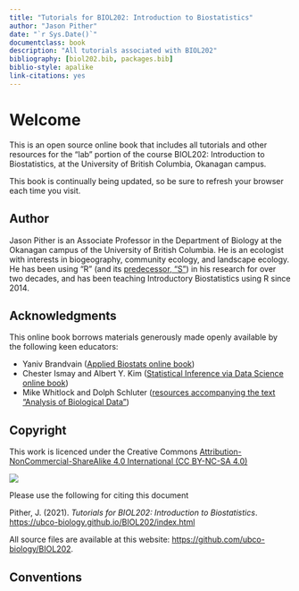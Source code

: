 ```yaml
--- 
title: "Tutorials for BIOL202: Introduction to Biostatistics"
author: "Jason Pither"
date: "`r Sys.Date()`"
documentclass: book
description: "All tutorials associated with BIOL202"
bibliography: [biol202.bib, packages.bib]
biblio-style: apalike
link-citations: yes
---
```


# Welcome {-}

This is an open source online book that includes all tutorials and other resources for the "lab" portion of the course BIOL202: Introduction to Biostatistics, at the University of British Columbia, Okanagan campus.

This book is continually being updated, so be sure to refresh your browser each time you visit.

## Author {-}

Jason Pither is an Associate Professor in the Department of Biology at the Okanagan campus of the University of British Columbia. He is an ecologist with interests in biogeography, community ecology, and landscape ecology. He has been using "R" (and its [predecessor, "S"](https://en.wikipedia.org/wiki/R_(programming_language)#History)) in his research for over two decades, and has been teaching Introductory Biostatistics using R since 2014.  

## Acknowledgments{-}

This online book borrows materials generously made openly available by the following keen educators:  

+ Yaniv Brandvain ([Applied Biostats online book](https://www.bookdown.org/ybrandvain/Applied-Biostats/))
+ Chester Ismay and Albert Y. Kim ([Statistical Inference via Data Science online book](https://moderndive.com/))
+ Mike Whitlock and Dolph Schluter ([resources accompanying the text "Analysis of Biological Data"](https://whitlockschluter3e.zoology.ubc.ca/index.html))

## Copyright {-}

This work is licenced under the Creative Commons [Attribution-NonCommercial-ShareAlike 4.0 International (CC BY-NC-SA 4.0)](https://creativecommons.org/licenses/by-nc-sa/4.0/)

![](./more/creative-commons-783531_1280.png)

Please use the following for citing this document

Pither, J. (2021). *Tutorials for BIOL202: Introduction to Biostatistics*. [https://ubco-biology.github.io/BIOL202/index.html](https://ubco-biology.github.io/BIOL202/index.html)

All source files are available at this website:  [https://github.com/ubco-biology/BIOL202](https://github.com/ubco-biology/BIOL202).

## Conventions {-}
